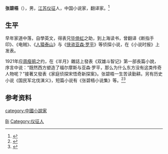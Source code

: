 '''张碧梧'''（{{bd|1897年||？|catIdx=Zhang张}}），男，[[江苏|江苏]][[仪征|仪征]]人，中国小说家，翻译家。<ref>{{Cite book|title=中国现代文学词典 • 小说卷|author=徐廼翔主编|publisher=广西人民出版社|year=1989|isbn=|location=南宁|pages=}}</ref>

== 生平 ==
早年家道中落，自學英文，得表兄[[毕倚虹|毕倚虹]]之助，到上海读书，曾翻译《断指手印》、《电贼》、《[[人猿泰山|人猿泰山]]》与《[[亞森羅蘋|侠盗亚森·罗平]]》等侦探小说，在《小说时报》上发表。

1921年应[[周瘦鹃|周瘦鹃]]之约，在《半月》雜誌上發表《双雄斗智记》第一部長篇小說，序言中说：“既然西方塑造了福尔摩斯与亚森·罗平，那么为什么东方没有这类传奇人物呢？”接著又發表《家庭侦探宋悟奇新探案》。张碧梧一生苦读勤耕。另有历史小说《国民军北伐演义》，短篇小说有《张碧梧小说集》等。<ref>{{Cite web|url=http://blog.sina.com.cn/s/blog_65759ec50101c98v.html|title=通俗文学大家张碧梧|accessdate=2018-10-13|work=扬州晚报网|archive-date=2019-09-16|archive-url=https://web.archive.org/web/20190916103611/http://blog.sina.com.cn/s/blog_65759ec50101c98v.html|dead-url=no}}</ref><ref>{{Cite web|url=http://www.tuili.com/2010/Article_show.asp?act=search&aid=&bid=125&fid=199974|title=民国时期的其它原创作品（下）|accessdate=2018-10-13|work=推理之门|archive-date=2019-09-15|archive-url=https://web.archive.org/web/20190915185947/http://www.tuili.com/2010/Article_show.asp?act=search&aid=&bid=125&fid=199974|dead-url=no}}</ref>

== 参考资料 ==
{{reflist}}

{{Authority control}}
{{DEFAULTSORT:Zhang张}}
[[Category:張姓|Bi]]
[[Category:仪征人|Category:仪征人]]
[[category:中國小說家|category:中國小說家]]